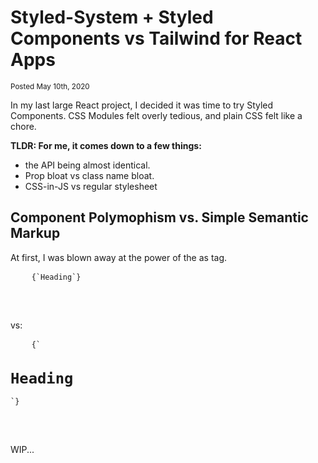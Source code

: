 <Head>
  <title>Styled-System + Styled Components vs Tailwind for React Apps</title>
</Head>

# Styled-System + Styled Components vs Tailwind for React Apps

<small>Posted May 10th, 2020</small>

In my last large React project, I decided it was time to try Styled Components. CSS
Modules felt overly tedious, and plain CSS felt like a chore.

**TLDR: For me, it comes down to a few things:**

- the API being almost identical.
- Prop bloat vs class name bloat.
- CSS-in-JS vs regular stylesheet

## Component Polymophism vs. Simple Semantic Markup

At first, I was blown away at the power of the <InlineCodeSnippet>as</InlineCodeSnippet> tag.

<span>
  <pre>
    <code className="xml rounded font-mono">{`<Box as="h1">Heading</Box>`}</code>
  </pre>
</span>
<br />

vs:

<span>
  <pre>
    <code className="xml rounded font-mono">{`<h1>Heading</h1>`}</code>
  </pre>
</span>

<br />

WIP...

